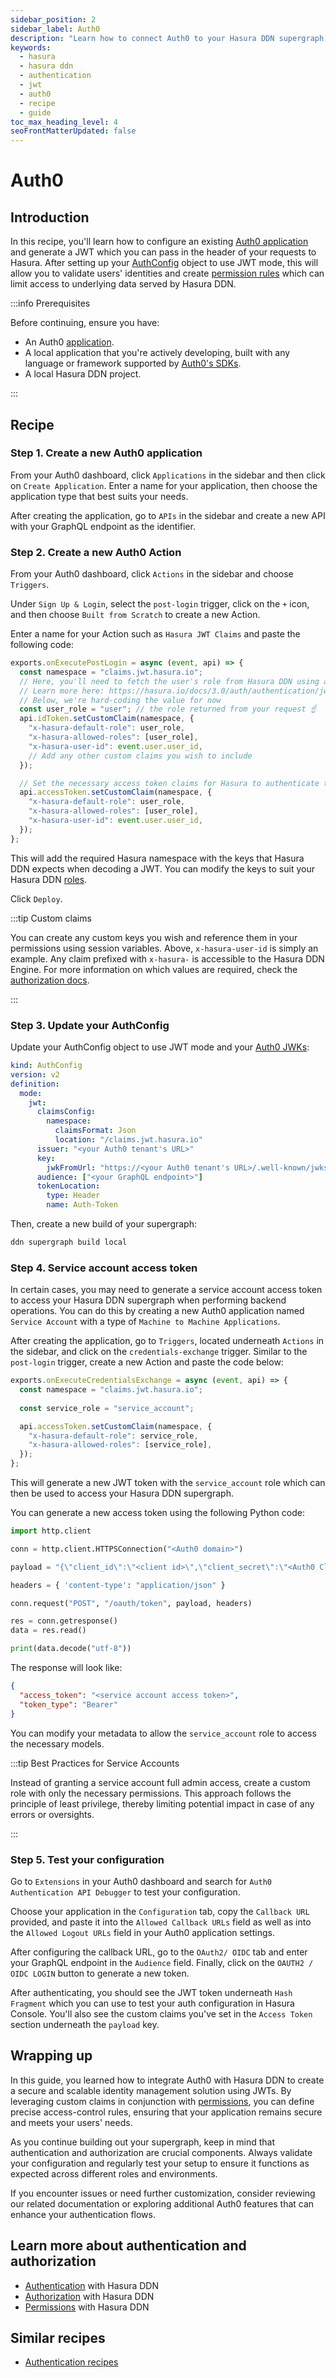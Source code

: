 ```yaml
---
sidebar_position: 2
sidebar_label: Auth0
description: "Learn how to connect Auth0 to your Hasura DDN supergraph."
keywords:
  - hasura
  - hasura ddn
  - authentication
  - jwt
  - auth0
  - recipe
  - guide
toc_max_heading_level: 4
seoFrontMatterUpdated: false
---
```


# Auth0

## Introduction

In this recipe, you'll learn how to configure an existing [Auth0 application](https://auth0.com) and generate a JWT
which you can pass in the header of your requests to Hasura. After setting up your
[AuthConfig](/supergraph-modeling/auth-config.mdx) object to use JWT mode, this will allow you to validate users'
identities and create [permission rules](/supergraph-modeling/permissions.mdx) which can limit access to underlying data
served by Hasura DDN.

:::info Prerequisites

Before continuing, ensure you have:

- An Auth0 [application](https://manage.auth0.com/dashboard).
- A local application that you're actively developing, built with any language or framework supported by
  [Auth0's SDKs](https://auth0.com/docs/libraries).
- A local Hasura DDN project.

:::

## Recipe

### Step 1. Create a new Auth0 application
From your Auth0 dashboard, click `Applications` in the sidebar and then click on `Create Application`. Enter a name for your application, then choose the application type that best suits your needs. 

After creating the application, go to `APIs` in the sidebar and create a new API with your GraphQL endpoint as the identifier.

### Step 2. Create a new Auth0 Action

From your Auth0 dashboard, click `Actions` in the sidebar and choose `Triggers`.

Under `Sign Up & Login`, select the `post-login` trigger, click on the `+` icon, and then choose `Built from Scratch` to create a new Action.

Enter a name for your Action such as `Hasura JWT Claims` and paste the following code:

```javascript
exports.onExecutePostLogin = async (event, api) => {
  const namespace = "claims.jwt.hasura.io";
  // Here, you'll need to fetch the user's role from Hasura DDN using an admin-level authenticated request
  // Learn more here: https://hasura.io/docs/3.0/auth/authentication/jwt/special-roles
  // Below, we're hard-coding the value for now
  const user_role = "user"; // the role returned from your request ☝️
  api.idToken.setCustomClaim(namespace, {
    "x-hasura-default-role": user_role,
    "x-hasura-allowed-roles": [user_role],
    "x-hasura-user-id": event.user.user_id,
    // Add any other custom claims you wish to include
  });

  // Set the necessary access token claims for Hasura to authenticate the user
  api.accessToken.setCustomClaim(namespace, {
    "x-hasura-default-role": user_role,
    "x-hasura-allowed-roles": [user_role],
    "x-hasura-user-id": event.user.user_id,
  });
};
```

This will add the required Hasura namespace with the keys that Hasura DDN expects when decoding a JWT. You can modify
the keys to suit your Hasura DDN [roles](/supergraph-modeling/permissions.mdx#typepermissions).

Click `Deploy`.

:::tip Custom claims

You can create any custom keys you wish and reference them in your permissions using session variables. Above,
`x-hasura-user-id` is simply an example. Any claim prefixed with `x-hasura-` is accessible to the Hasura DDN Engine. For
more information on which values are required, check the
[authorization docs](/auth/authentication/jwt/setup.mdx#step-2-create-the-claims).

:::

### Step 3. Update your AuthConfig

Update your AuthConfig object to use JWT mode and your
[Auth0 JWKs](https://auth0.com/docs/secure/tokens/json-web-tokens/json-web-key-sets):

```yaml
kind: AuthConfig
version: v2
definition:
  mode:
    jwt:
      claimsConfig:
        namespace:
          claimsFormat: Json
          location: "/claims.jwt.hasura.io"
      issuer: "<your Auth0 tenant's URL>"
      key:
        jwkFromUrl: "https://<your Auth0 tenant's URL>/.well-known/jwks.json"
      audience: ["<your GraphQL endpoint>"]
      tokenLocation:
        type: Header
        name: Auth-Token
```

Then, create a new build of your supergraph:

```sh
ddn supergraph build local
```

### Step 4. Service account access token

In certain cases, you may need to generate a service account access token to access your Hasura DDN supergraph when performing backend operations. You can do this by creating a new Auth0 application named `Service Account` with a type of `Machine to Machine Applications`.

After creating the application, go to `Triggers`, located underneath `Actions` in the sidebar, and click on the `credentials-exchange` trigger. Similar to the `post-login` trigger, create a new Action and paste the code below:

```javascript
exports.onExecuteCredentialsExchange = async (event, api) => {
  const namespace = "claims.jwt.hasura.io";
  
  const service_role = "service_account";

  api.accessToken.setCustomClaim(namespace, {
    "x-hasura-default-role": service_role,
    "x-hasura-allowed-roles": [service_role],
  });
};
```

This will generate a new JWT token with the `service_account` role which can then be used to access your Hasura DDN supergraph.

You can generate a new access token using the following Python code:

```python
import http.client

conn = http.client.HTTPSConnection("<Auth0 domain>")

payload = "{\"client_id\":\"<client id>\",\"client_secret\":\"<Auth0 Client Secret>\",\"audience\":\"<your GraphQL endpoint>\",\"grant_type\":\"client_credentials\"}"

headers = { 'content-type': "application/json" }

conn.request("POST", "/oauth/token", payload, headers)

res = conn.getresponse()
data = res.read()

print(data.decode("utf-8"))
```

The response will look like:
```json
{
  "access_token": "<service account access token>",
  "token_type": "Bearer"
}
```

You can modify your metadata to allow the `service_account` role to access the necessary models.

:::tip Best Practices for Service Accounts

Instead of granting a service account full admin access, create a custom role with only the necessary permissions. This approach follows the principle of least privilege, thereby limiting potential impact in case of any errors or oversights.

:::




### Step 5. Test your configuration

Go to `Extensions` in your Auth0 dashboard and search for `Auth0 Authentication API Debugger` to test your configuration.

Choose your application in the `Configuration` tab, copy the `Callback URL` provided, and paste it into the `Allowed Callback URLs` field as well as into the `Allowed Logout URLs` field in your Auth0 application settings.

After configuring the callback URL, go to the `OAuth2/ OIDC` tab and enter your GraphQL endpoint in the `Audience` field. Finally, click on the `OAUTH2 / OIDC LOGIN` button to generate a new token.

After authenticating, you should see the JWT token underneath `Hash Fragment` which you can use to test your auth configuration in Hasura Console. You'll also see the custom claims you've set in the `Access Token` section underneath the `payload` key.

## Wrapping up

In this guide, you learned how to integrate Auth0 with Hasura DDN to create a secure and scalable identity management
solution using JWTs. By leveraging custom claims in conjunction with
[permissions](/supergraph-modeling/permissions.mdx), you can define precise access-control rules, ensuring that your
application remains secure and meets your users' needs.

As you continue building out your supergraph, keep in mind that authentication and authorization are crucial components.
Always validate your configuration and regularly test your setup to ensure it functions as expected across different
roles and environments.

If you encounter issues or need further customization, consider reviewing our related documentation or exploring
additional Auth0 features that can enhance your authentication flows.

## Learn more about authentication and authorization

- [Authentication](/auth/authentication/index.mdx) with Hasura DDN
- [Authorization](/auth/authorization/index.mdx) with Hasura DDN
- [Permissions](/supergraph-modeling/permissions.mdx) with Hasura DDN

## Similar recipes

- [Authentication recipes](/recipes/authentication/index.mdx)
